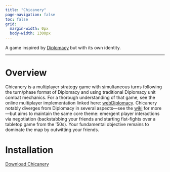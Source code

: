 ```yaml
---
title: "Chicanery"
page-navigation: false
toc: false
grid:
  margin-width: 0px
  body-width: 1300px
---
```


A game inspired by [Diplomacy](https://en.wikipedia.org/wiki/Diplomacy_(game) "Diplomacy (game) Wikipedia") but with its own identity.

------------------------------------------------------------------------

# Overview

Chicanery is a multiplayer strategy game with simultaneous turns following the turn/phase format of Diplomacy and using traditional Diplomacy unit combat mechanics. For a thorough understanding of that game, see the online multiplayer implementation linked here: [webDiplomacy](https://webdiplomacy.net/intro.php "Intro to webDiplomacy"). Chicanery notably diverges from Diplomacy in several aspects---see the [wiki](wiki/index.qmd "Chicanery game wiki.") for more---but aims to maintain the same core theme: emergent player interactions via negotiation (backstabbing your friends and starting fist-fights over a tabletop game from the '50s). Your fundamental objective remains to dominate the map by outwitting your friends.

# Installation

[Download Chicanery](https://chicanerygame.netlify.app/ "Chicanery game download.")
